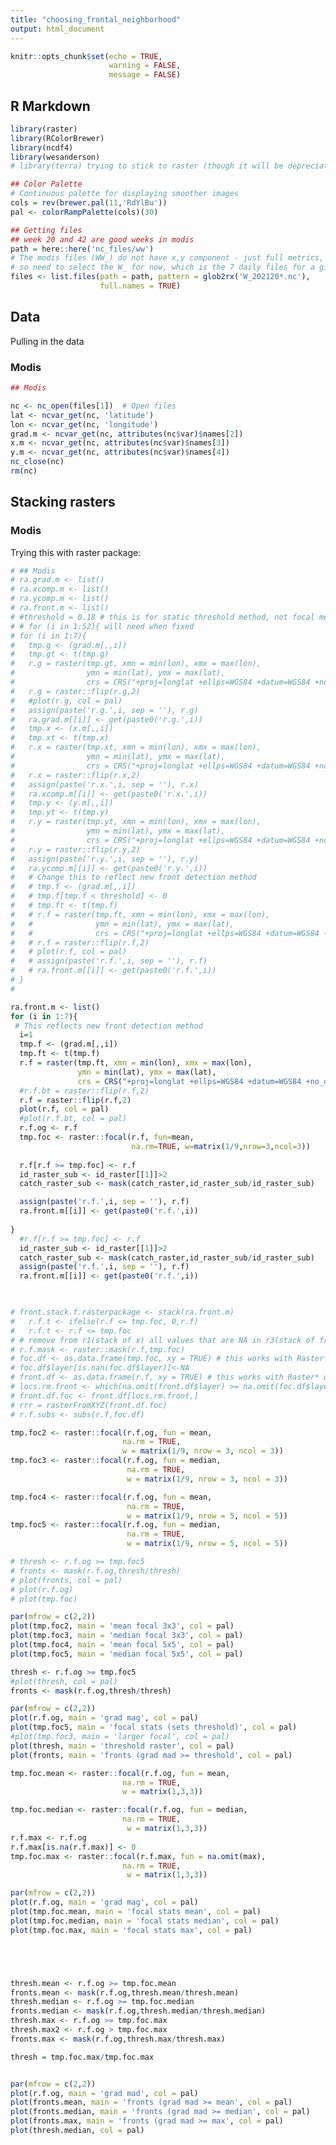 ```yaml
---
title: "choosing_frontal_neighborhood"
output: html_document
---
```


```r
knitr::opts_chunk$set(echo = TRUE, 
                      warning = FALSE,
                      message = FALSE)
```

## R Markdown


```r
library(raster)
library(RColorBrewer)
library(ncdf4)
library(wesanderson)
# library(terra) trying to stick to raster (though it will be depreciated)
```


```r

## Color Palette
# Continuous palette for displaying smoother images
cols = rev(brewer.pal(11,'RdYlBu'))
pal <- colorRampPalette(cols)(30)

## Getting files
## week 20 and 42 are good weeks in modis 
path = here::here('nc_files/ww')
# The modis files (WW_) do not have x,y component - just full metrics, 
# so need to select the W_ for now, which is the 7 daily files for a given week
files <- list.files(path = path, pattern = glob2rx('W_202120*.nc'), 
                    full.names = TRUE)

```


## Data

Pulling in the data 

### Modis
```r
## Modis

nc <- nc_open(files[1])  # Open files
lat <- ncvar_get(nc, 'latitude')
lon <- ncvar_get(nc, 'longitude')
grad.m <- ncvar_get(nc, attributes(nc$var)$names[2])
x.m <- ncvar_get(nc, attributes(nc$var)$names[3])
y.m <- ncvar_get(nc, attributes(nc$var)$names[4])
nc_close(nc)
rm(nc)
```



## Stacking rasters 

### Modis 


Trying this with raster package: 


```r

# ## Modis
# ra.grad.m <- list()
# ra.xcomp.m <- list()
# ra.ycomp.m <- list()
# ra.front.m <- list()
# #threshold = 0.18 # this is for static threshold method, not focal method
# # for (i in 1:52){ will need when fixed
# for (i in 1:7){
#   tmp.g <- (grad.m[,,i]) 
#   tmp.gt <- t(tmp.g) 
#   r.g = raster(tmp.gt, xmn = min(lon), xmx = max(lon), 
#                ymn = min(lat), ymx = max(lat),
#                crs = CRS("+proj=longlat +ellps=WGS84 +datum=WGS84 +no_defs+ towgs84=0,0,0"))
#   r.g = raster::flip(r.g,2)  
#   #plot(r.g, col = pal)
#   assign(paste('r.g.',i, sep = ''), r.g)
#   ra.grad.m[[i]] <- get(paste0('r.g.',i))
#   tmp.x <- (x.m[,,i]) 
#   tmp.xt <- t(tmp.x)
#   r.x = raster(tmp.xt, xmn = min(lon), xmx = max(lon), 
#                ymn = min(lat), ymx = max(lat),
#                crs = CRS("+proj=longlat +ellps=WGS84 +datum=WGS84 +no_defs+ towgs84=0,0,0"))
#   r.x = raster::flip(r.x,2)  
#   assign(paste('r.x.',i, sep = ''), r.x)
#   ra.xcomp.m[[i]] <- get(paste0('r.x.',i))
#   tmp.y <- (y.m[,,i]) 
#   tmp.yt <- t(tmp.y)
#   r.y = raster(tmp.yt, xmn = min(lon), xmx = max(lon), 
#                ymn = min(lat), ymx = max(lat),
#                crs = CRS("+proj=longlat +ellps=WGS84 +datum=WGS84 +no_defs+ towgs84=0,0,0"))
#   r.y = raster::flip(r.y,2)  
#   assign(paste('r.y.',i, sep = ''), r.y)
#   ra.ycomp.m[[i]] <- get(paste0('r.y.',i))
#   # Change this to reflect new front detection method
#   # tmp.f <- (grad.m[,,i])
#   # tmp.f[tmp.f < threshold] <- 0
#   # tmp.ft <- t(tmp.f)
#   # r.f = raster(tmp.ft, xmn = min(lon), xmx = max(lon),
#   #              ymn = min(lat), ymx = max(lat),
#   #              crs = CRS("+proj=longlat +ellps=WGS84 +datum=WGS84 +no_defs+ towgs84=0,0,0"))
#   # r.f = raster::flip(r.f,2)
#   # plot(r.f, col = pal)
#   # assign(paste('r.f.',i, sep = ''), r.f)
#   # ra.front.m[[i]] <- get(paste0('r.f.',i))
# }
# 

ra.front.m <- list()
for (i in 1:7){
 # This reflects new front detection method
  i=1
  tmp.f <- (grad.m[,,i])
  tmp.ft <- t(tmp.f)
  r.f = raster(tmp.ft, xmn = min(lon), xmx = max(lon),
               ymn = min(lat), ymx = max(lat),
               crs = CRS("+proj=longlat +ellps=WGS84 +datum=WGS84 +no_defs+ towgs84=0,0,0"))
  #r.f.bt = raster::flip(r.f,2)
  r.f = raster::flip(r.f,2)
  plot(r.f, col = pal)
  #plot(r.f.bt, col = pal)
  r.f.og <- r.f
  tmp.foc <- raster::focal(r.f, fun=mean, 
                           na.rm=TRUE, w=matrix(1/9,nrow=3,ncol=3))
  
  r.f[r.f >= tmp.foc] <- r.f
  id_raster_sub <- id_raster[[1]]>2
  catch_raster_sub <- mask(catch_raster,id_raster_sub/id_raster_sub)

  assign(paste('r.f.',i, sep = ''), r.f)
  ra.front.m[[i]] <- get(paste0('r.f.',i))
  
}
  #r.f[r.f >= tmp.foc] <- r.f
  id_raster_sub <- id_raster[[1]]>2
  catch_raster_sub <- mask(catch_raster,id_raster_sub/id_raster_sub)
  assign(paste('r.f.',i, sep = ''), r.f)
  ra.front.m[[i]] <- get(paste0('r.f.',i))
  


# front.stack.f.rasterpackage <- stack(ra.front.m)
#   r.f.t <- ifelse(r.f <= tmp.foc, 0,r.f)
#   r.f.t <- r.f <= tmp.foc
# # remove from r1(stack of x) all values that are NA in r3(stack of fronts)
# r.f.mask <- raster::mask(r.f,tmp.foc)
# foc.df <- as.data.frame(tmp.foc, xy = TRUE) # this works with Raster* objects as well
# foc.df$layer[is.nan(foc.df$layer)]<-NA
# front.df <- as.data.frame(r.f, xy = TRUE) # this works with Raster* objects as well
# locs.rm.front <- which(na.omit(front.df$layer) >= na.omit(foc.df$layer))
# front.df.foc <- front.df[locs.rm.front,]
# rrr = rasterFromXYZ(front.df.foc)  
# r.f.subs <- subs(r.f,foc.df)


```


```r


tmp.foc2 <- raster::focal(r.f.og, fun = mean, 
                         na.rm = TRUE, 
                         w = matrix(1/9, nrow = 3, ncol = 3))
tmp.foc3 <- raster::focal(r.f.og, fun = median, 
                          na.rm = TRUE, 
                          w = matrix(1/9, nrow = 3, ncol = 3))

tmp.foc4 <- raster::focal(r.f.og, fun = mean, 
                          na.rm = TRUE, 
                          w = matrix(1/9, nrow = 5, ncol = 5))
tmp.foc5 <- raster::focal(r.f.og, fun = median, 
                          na.rm = TRUE, 
                          w = matrix(1/9, nrow = 5, ncol = 5))

# thresh <- r.f.og >= tmp.foc5
# fronts <- mask(r.f.og,thresh/thresh)
# plot(fronts, col = pal)
# plot(r.f.og)
# plot(tmp.foc)

```


```r
par(mfrow = c(2,2))
plot(tmp.foc2, main = 'mean focal 3x3', col = pal)
plot(tmp.foc3, main = 'median focal 3x3', col = pal)
plot(tmp.foc4, main = 'mean focal 5x5', col = pal)
plot(tmp.foc5, main = 'median focal 5x5', col = pal)
```





```r
thresh <- r.f.og >= tmp.foc5
#plot(thresh, col = pal)
fronts <- mask(r.f.og,thresh/thresh)

par(mfrow = c(2,2))
plot(r.f.og, main = 'grad mag', col = pal)
plot(tmp.foc5, main = 'focal stats (sets threshold)', col = pal)
#plot(tmp.foc3, main = 'larger focal', col = pal)
plot(thresh, main = 'threshold raster', col = pal)
plot(fronts, main = 'fronts (grad mad >= threshold', col = pal)


```





```r

tmp.foc.mean <- raster::focal(r.f.og, fun = mean, 
                         na.rm = TRUE, 
                         w = matrix(1,3,3))

tmp.foc.median <- raster::focal(r.f.og, fun = median, 
                         na.rm = TRUE, 
                          w = matrix(1,3,3))
r.f.max <- r.f.og
r.f.max[is.na(r.f.max)] <- 0
tmp.foc.max <- raster::focal(r.f.max, fun = na.omit(max), 
                         na.rm = TRUE, 
                          w = matrix(1,3,3))

par(mfrow = c(2,2))
plot(r.f.og, main = 'grad mag', col = pal)
plot(tmp.foc.mean, main = 'focal stats mean', col = pal)
plot(tmp.foc.median, main = 'focal stats median', col = pal)
plot(tmp.foc.max, main = 'focal stats max', col = pal)






```





```r
thresh.mean <- r.f.og >= tmp.foc.mean
fronts.mean <- mask(r.f.og,thresh.mean/thresh.mean)
thresh.median <- r.f.og >= tmp.foc.median
fronts.median <- mask(r.f.og,thresh.median/thresh.median)
thresh.max <- r.f.og >= tmp.foc.max
thresh.max2 <- r.f.og > tmp.foc.max
fronts.max <- mask(r.f.og,thresh.max/thresh.max)

thresh = tmp.foc.max/tmp.foc.max


par(mfrow = c(2,2))
plot(r.f.og, main = 'grad mad', col = pal)
plot(fronts.mean, main = 'fronts (grad mad >= mean', col = pal)
plot(fronts.median, main = 'fronts (grad mad >= median', col = pal)
plot(fronts.max, main = 'fronts (grad mad >= max', col = pal)
plot(thresh.median, col = pal)

```













